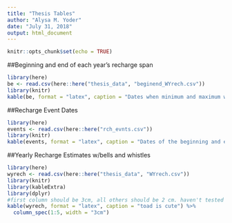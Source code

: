 ```yaml
---
title: "Thesis Tables"
author: "Alysa M. Yoder"
date: "July 31, 2018"
output: html_document
---
```


```r
knitr::opts_chunk$set(echo = TRUE)
```

##Beginning and end of each year's recharge span
```r
library(here)
be <- read.csv(here::here("thesis_data", "beginend_WYrech.csv"))
library(knitr)
kable(be, format = "latex", caption = "Dates when minimum and maximum water levels occurred for each water year, 2012-2016.")
```

##Recharge Event Dates
```r
library(here)
events <- read.csv(here::here("rch_evnts.csv"))
library(knitr)
kable(events, format = "latex", caption = "Dates of the beginning and end of each groundwater recharge event between water years 2013--2017. Events 1--7 took place pre--restoration, events 8--26 took place post--restoration.")
```

##Yearly Recharge Estimates w/bells and whistles
```r
library(here)
wyrech <- read.csv(here::here("thesis_data", "WYrech.csv"))
library(knitr)
library(kableExtra)
library(dplyr)
#first column should be 3cm, all others should be 2 cm. haven't tested this yet. 
kable(wyrech, format = "latex", caption = "toad is cute") %>%
  column_spec(1:5, width = "3cm")
```